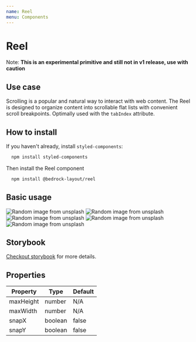 ```yaml
---
name: Reel
menu: Components
---
```



# Reel

Note: **This is an experimental primitive and still not in v1 release, use with caution**

## Use case

Scrolling is a popular and natural way to interact with web content. The Reel is
designed to organize content into scrollable flat lists with convenient scroll breakpoints.
Optimally used with the `tabIndex` attribute.

## How to install

If you haven't already, install `styled-components`:

```bash
  npm install styled-components
```

Then install the Reel component

```bash
  npm install @bedrock-layout/reel
```

## Basic usage

<Playground>
  <Reel maxHeight={600}>
    <img
      src="https://source.unsplash.com/random/800x600"
      alt="Random image from unsplash"
    />
    <img
      src="https://source.unsplash.com/random/800x600"
      alt="Random image from unsplash"
    />
    <img
      src="https://source.unsplash.com/random/800x600"
      alt="Random image from unsplash"
    />
    <img
      src="https://source.unsplash.com/random/800x600"
      alt="Random image from unsplash"
    />
    <img
      src="https://source.unsplash.com/random/800x600"
      alt="Random image from unsplash"
    />
  </Reel>
</Playground>

## Storybook

[Checkout storybook](https://storybook.bedrock-layout.dev/?path=/story/reel--basic) for more details.

## Properties

| Property  | Type    | Default |
| --------- | ------- | ------- |
| maxHeight | number  | N/A     |
| maxWidth  | number  | N/A     |
| snapX     | boolean | false   |
| snapY     | boolean | false   |
